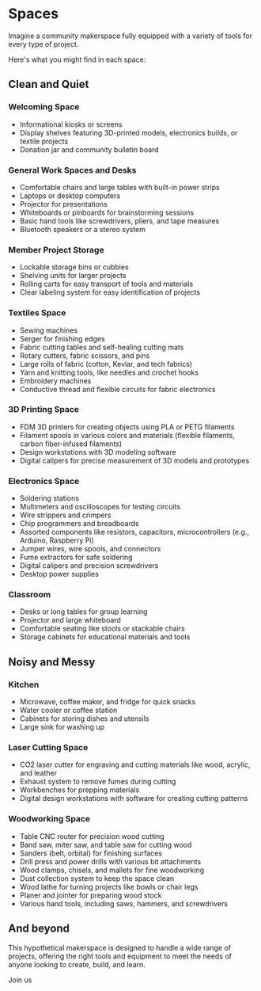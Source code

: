 
# Spaces

Imagine a community makerspace fully equipped with a variety of tools for every type of project.

Here's what you might find in each space:

## Clean and Quiet

### Welcoming Space

- Informational kiosks or screens
- Display shelves featuring 3D-printed models, electronics builds, or textile projects
- Donation jar and community bulletin board

### General Work Spaces and Desks

- Comfortable chairs and large tables with built-in power strips
- Laptops or desktop computers
- Projector for presentations
- Whiteboards or pinboards for brainstorming sessions
- Basic hand tools like screwdrivers, pliers, and tape measures
- Bluetooth speakers or a stereo system

### Member Project Storage

- Lockable storage bins or cubbies
- Shelving units for larger projects
- Rolling carts for easy transport of tools and materials
- Clear labeling system for easy identification of projects

### Textiles Space

- Sewing machines
- Serger for finishing edges
- Fabric cutting tables and self-healing cutting mats
- Rotary cutters, fabric scissors, and pins
- Large rolls of fabric (cotton, Kevlar, and tech fabrics)
- Yarn and knitting tools, like needles and crochet hooks
- Embroidery machines
- Conductive thread and flexible circuits for fabric electronics

### 3D Printing Space

- FDM 3D printers for creating objects using PLA or PETG filaments
- Filament spools in various colors and materials (flexible filaments, carbon fiber-infused filaments)
- Design workstations with 3D modeling software
- Digital calipers for precise measurement of 3D models and prototypes

### Electronics Space

- Soldering stations
- Multimeters and oscilloscopes for testing circuits
- Wire strippers and crimpers
- Chip programmers and breadboards
- Assorted components like resistors, capacitors, microcontrollers (e.g., Arduino, Raspberry Pi)
- Jumper wires, wire spools, and connectors
- Fume extractors for safe soldering
- Digital calipers and precision screwdrivers
- Desktop power supplies

### Classroom

- Desks or long tables for group learning
- Projector and large whiteboard
- Comfortable seating like stools or stackable chairs
- Storage cabinets for educational materials and tools

## Noisy and Messy

### Kitchen

- Microwave, coffee maker, and fridge for quick snacks
- Water cooler or coffee station
- Cabinets for storing dishes and utensils
- Large sink for washing up

### Laser Cutting Space

- CO2 laser cutter for engraving and cutting materials like wood, acrylic, and leather
- Exhaust system to remove fumes during cutting
- Workbenches for prepping materials
- Digital design workstations with software for creating cutting patterns

### Woodworking Space

- Table CNC router for precision wood cutting
- Band saw, miter saw, and table saw for cutting wood
- Sanders (belt, orbital) for finishing surfaces
- Drill press and power drills with various bit attachments
- Wood clamps, chisels, and mallets for fine woodworking
- Dust collection system to keep the space clean
- Wood lathe for turning projects like bowls or chair legs
- Planer and jointer for preparing wood stock
- Various hand tools, including saws, hammers, and screwdrivers

## And beyond

This hypothetical makerspace is designed to handle a wide range of projects, offering the right tools and equipment to meet the needs of anyone looking to create, build, and learn.

<Link class="btn btn-primary mt-5" href="/join">Join us</Link>

